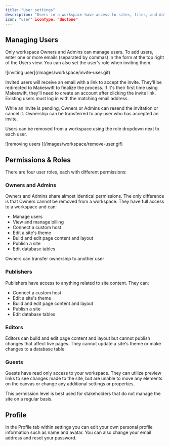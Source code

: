 ```yaml
---
title: "User settings"
description: "Users in a workspace have access to sites, files, and databases. Each user is assigned a role that determines their permissions within the workspace. User management is handled in your settings."
icon: "user" iconType: "duotone"
---
```


## Managing Users

Only workspace Owners and Admins can manage users. To add users, enter one or more emails (separated by commas) in the form at the top right of the Users view. You can also set the user's role when inviting them.

<Frame>![inviting user](/images/workspace/invite-user.gif)</Frame>

Invited users will receive an email with a link to accept the invite. They'll be redirected to Makeswift to finalize the process. If it's their first time using Makeswift, they'll need to create an account after clicking the invite link. Existing users must log in with the matching email address.

While an invite is pending, Owners or Admins can resend the invitation or cancel it. Ownership can be transferred to any user who has accepted an invite.

Users can be removed from a workspace using the role dropdown next to each user.

<Frame>![removing users ](/images/workspace/remove-user.gif)</Frame>

## Permissions & Roles

There are four user roles, each with different permissions:

### Owners and Admins

Owners and Admins share almost identical permissions. The only difference is that Owners cannot be removed from a workspace. They have full access to a workspace and can:

- Manage users
- View and manage billing
- Connect a custom host
- Edit a site's theme
- Build and edit page content and layout
- Publish a site
- Edit database tables

<Note>Owners can transfer ownership to another user</Note>

### Publishers

Publishers have access to anything related to site content. They can:

- Connect a custom host
- Edit a site's theme
- Build and edit page content and layout
- Publish a site
- Edit database tables

### Editors

Editors can build and edit page content and layout but cannot publish changes that affect live pages. They cannot update a site's theme or make changes to a database table.

### Guests

Guests have read only access to your workspace. They can utilize preview links to see changes made to the site, but are unable to move any elements on the canvas or change any additional settings or properties.

This permission level is best used for stakeholders that do not manage the site on a regular basis.

## Profile

In the Profile tab within settings you can edit your own personal profile information such as name and avatar. You can also change your email address and reset your password.
